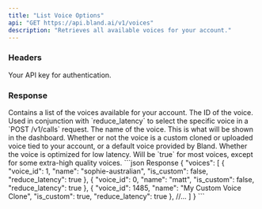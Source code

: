 ```yaml
---
title: "List Voice Options"
api: "GET https://api.bland.ai/v1/voices"
description: "Retrieves all available voices for your account."
---
```


### Headers

<ParamField header="authorization" type="string" required>
  Your API key for authentication.
</ParamField>

### Response

<ResponseField type="array" name="voices">
    Contains a list of the voices available for your account.
</ResponseField>

<ResponseField type="integer" name="voice_id">
    The ID of the voice. Used in conjunction with `reduce_latency` to select the specific voice in a `POST /v1/calls` request.
</ResponseField>

<ResponseField type="string" name="name">
    The name of the voice. This is what will be shown in the dashboard.
</ResponseField>

<ResponseField type="boolean" name="is_custom">
    Whether or not the voice is a custom cloned or uploaded voice tied to your account, or a default voice provided by Bland.
</ResponseField>

<ResponseField type="boolean" name="reduce_latency" default="true">
    Whether the voice is optimized for low latency. Will be `true` for most voices, except for some extra-high quality voices.
</ResponseField>

<ResponseExample>
```json Response
{
    "voices": [
        {
            "voice_id": 1,
            "name": "sophie-australian",
            "is_custom": false,
            "reduce_latency": true
        },
        {
            "voice_id": 0,
            "name": "matt",
            "is_custom": false,
            "reduce_latency": true
        },
        {
            "voice_id": 1485,
            "name": "My Custom Voice Clone",
            "is_custom": true,
            "reduce_latency": true
        },
        //...
    ]
}
```
</ResponseExample>
